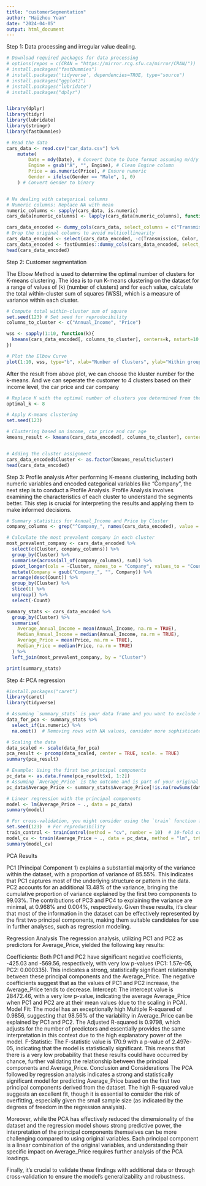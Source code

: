 ```yaml
---
title: "customerSegmentation"
author: "Haizhou Yuan"
date: "2024-04-05"
output: html_document
---
```


Step 1: Data processing and irregular value dealing. 
```r
# Download required packages for data processing
# options(repos = c(CRAN = "https://mirror.rcg.sfu.ca/mirror/CRAN/"))
# install.packages("fastDummies")
# install.packages('tidyverse', dependencies=TRUE, type="source")
# install.packages("ggplot2")
# install.packages("lubridate")
# install.packages("dplyr")


library(dplyr)
library(tidyr)
library(lubridate)
library(stringr)
library(fastDummies)

# Read the data
cars_data <- read.csv("car_data.csv") %>%
    mutate(
        Date = mdy(Date), # Convert Date to Date format assuming m/d/y format
        Engine = gsub("Â", "", Engine), # Clean Engine column
        Price = as.numeric(Price), # Ensure numeric
        Gender = ifelse(Gender == "Male", 1, 0)
    ) # Convert Gender to binary


# Na dealing with categorical columns
# Numeric columns: Replace NA with mean
numeric_columns <- sapply(cars_data, is.numeric)
cars_data[numeric_columns] <- lapply(cars_data[numeric_columns], function(x) ifelse(is.na(x), mean(x, na.rm = TRUE), x))

cars_data_encoded <- dummy_cols(cars_data, select_columns = c("Transmission", "Color", "Body_Style", "Engine", "Dealer_Region"))
# Drop the original columns to avoid multicollinearity
cars_data_encoded <- select(cars_data_encoded, -c(Transmission, Color, `Body_Style`, Engine, Dealer_Region))
cars_data_encoded <- fastDummies::dummy_cols(cars_data_encoded, select_columns = "Company", remove_first_dummy = TRUE)
head(cars_data_encoded)
```
Step 2: Customer segmentation

The Elbow Method is used to determine the optimal number of clusters for K-means clustering. The idea is to run K-means clustering on the dataset for a range of values of (k) (number of clusters) and for each value, calculate the total within-cluster sum of squares (WSS), which is a measure of variance within each cluster.
```r
# Compute total within-cluster sum of square
set.seed(123) # Set seed for reproducibility
columns_to_cluster <- c("Annual_Income", "Price")

wss <- sapply(1:10, function(k){
  kmeans(cars_data_encoded[, columns_to_cluster], centers=k, nstart=10 )$tot.withinss
})

# Plot the Elbow Curve
plot(1:10, wss, type="b", xlab="Number of Clusters", ylab="Within groups sum of squares")
```

After the result from above plot, we can choose the kluster number for the k-means. And we can seperate the customer to 4 clusters based on their income level, the car price and car company
```r
# Replace K with the optimal number of clusters you determined from the Elbow Method
optimal_k <- 8

# Apply K-means clustering
set.seed(123)

# Clustering based on income, car price and car age
kmeans_result <- kmeans(cars_data_encoded[, columns_to_cluster], centers=optimal_k, nstart=10 )


# Adding the cluster assignment
cars_data_encoded$Cluster <- as.factor(kmeans_result$cluster)
head(cars_data_encoded)

```

Step 3: Profile analysis
After performing K-means clustering, including both numeric variables and encoded categorical variables like "Company", the next step is to conduct a Profile Analysis. Profile Analysis involves examining the characteristics of each cluster to understand the segments better. This step is crucial for interpreting the results and applying them to make informed decisions.
```r
# Summary statistics for Annual_Income and Price by Cluster
company_columns <- grep("^Company_", names(cars_data_encoded), value = TRUE)

# Calculate the most prevalent company in each cluster
most_prevalent_company <- cars_data_encoded %>%
  select(c(Cluster, company_columns)) %>%
  group_by(Cluster) %>%
  summarise(across(all_of(company_columns), sum)) %>%
  pivot_longer(cols = -Cluster, names_to = "Company", values_to = "Count") %>%
  mutate(Company = gsub("Company_", "", Company)) %>%
  arrange(desc(Count)) %>%
  group_by(Cluster) %>%
  slice(1) %>%
  ungroup() %>%
  select(-Count)

summary_stats <- cars_data_encoded %>%
  group_by(Cluster) %>%
  summarise(
    Average_Annual_Income = mean(Annual_Income, na.rm = TRUE),
    Median_Annual_Income = median(Annual_Income, na.rm = TRUE),
    Average_Price = mean(Price, na.rm = TRUE),
    Median_Price = median(Price, na.rm = TRUE)
  ) %>%
  left_join(most_prevalent_company, by = "Cluster")

print(summary_stats)
```

Step 4: PCA regression
```r
#install.packages("caret")
library(caret)
library(tidyverse)

# Assuming `summary_stats` is your data frame and you want to exclude non-numeric columns for PCA
data_for_pca <- summary_stats %>%
  select_if(is.numeric) %>%
  na.omit()  # Removing rows with NA values, consider more sophisticated imputation if necessary

# Scaling the data
data_scaled <- scale(data_for_pca)
pca_result <- prcomp(data_scaled, center = TRUE, scale. = TRUE)
summary(pca_result)

# Example: Using the first two principal components
pc_data <- as.data.frame(pca_result$x[, 1:2])
# Assuming `Average_Price` is the outcome and is part of your original `summary_stats` data frame
pc_data$Average_Price <- summary_stats$Average_Price[!is.na(rowSums(data_for_pca))]  # Matching rows after NA omission

# Linear regression with the principal components
model <- lm(Average_Price ~ ., data = pc_data)
summary(model)

# For cross-validation, you might consider using the `train` function from the `caret` package
set.seed(123)  # For reproducibility
train_control <- trainControl(method = "cv", number = 10)  # 10-fold cross-validation
model_cv <- train(Average_Price ~ ., data = pc_data, method = "lm", trControl = train_control)
summary(model_cv)


```

PCA Results

PC1 (Principal Component 1) explains a substantial majority of the variance within the dataset, with a proportion of variance of 85.55%. This indicates that PC1 captures most of the underlying structure or pattern in the data.
PC2 accounts for an additional 13.48% of the variance, bringing the cumulative proportion of variance explained by the first two components to 99.03%.
The contributions of PC3 and PC4 to explaining the variance are minimal, at 0.968% and 0.004%, respectively.
Given these results, it's clear that most of the information in the dataset can be effectively represented by the first two principal components, making them suitable candidates for use in further analyses, such as regression modeling.

Regression Analysis
The regression analysis, utilizing PC1 and PC2 as predictors for Average_Price, yielded the following key results:

Coefficients: Both PC1 and PC2 have significant negative coefficients, -425.03 and -569.56, respectively, with very low p-values (PC1: 1.57e-05, PC2: 0.000335). This indicates a strong, statistically significant relationship between these principal components and the Average_Price. The negative coefficients suggest that as the values of PC1 and PC2 increase, the Average_Price tends to decrease.
Intercept: The intercept value is 28472.46, with a very low p-value, indicating the average Average_Price when PC1 and PC2 are at their mean values (due to the scaling in PCA).
Model Fit: The model has an exceptionally high Multiple R-squared of 0.9856, suggesting that 98.56% of the variability in Average_Price can be explained by PC1 and PC2. The Adjusted R-squared is 0.9798, which adjusts for the number of predictors and essentially provides the same interpretation in this context due to the high explanatory power of the model.
F-Statistic: The F-statistic value is 170.9 with a p-value of 2.497e-05, indicating that the model is statistically significant. This means that there is a very low probability that these results could have occurred by chance, further validating the relationship between the principal components and Average_Price.
Conclusion and Considerations
The PCA followed by regression analysis indicates a strong and statistically significant model for predicting Average_Price based on the first two principal components derived from the dataset. The high R-squared value suggests an excellent fit, though it is essential to consider the risk of overfitting, especially given the small sample size (as indicated by the degrees of freedom in the regression analysis).

Moreover, while the PCA has effectively reduced the dimensionality of the dataset and the regression model shows strong predictive power, the interpretation of the principal components themselves can be more challenging compared to using original variables. Each principal component is a linear combination of the original variables, and understanding their specific impact on Average_Price requires further analysis of the PCA loadings.

Finally, it's crucial to validate these findings with additional data or through cross-validation to ensure the model's generalizability and robustness.
